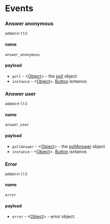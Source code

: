 # Events

### Answer anonymous

<small>added in 1.1.0</small>

#### name

`answer_anonymous`

#### payload

- `poll` - <[Object][object]> - the [poll](https://telegraf.js.org/classes/Context.html#poll) object
- `instance` - <[Object][object]>. [Button](#Poll) isntance.

### Answer user

<small>added in 1.1.0</small>

#### name

`answer_user`

#### payload

- `pollAnswer` - <[Object][object]> - the [pollAnswer](https://telegraf.js.org/classes/Context.html#pollAnswer) object
- `instance` - <[Object][object]>. [Button](#Poll) isntance.

### Error

<small>added in 1.1.0</small>

#### name

`error`

#### payload

- `error` - <[Object][object]> - error object.

[object]: https://developer.mozilla.org/en-US/docs/Web/JavaScript/Reference/Global_Objects/Object
[function]: https://developer.mozilla.org/en-US/docs/Web/JavaScript/Reference/Functions
[string]: https://developer.mozilla.org/en-US/docs/Web/JavaScript/Data_structures#String_type
[boolean]: https://developer.mozilla.org/en-US/docs/Web/JavaScript/Data_structures#boolean_type
[number]: https://developer.mozilla.org/en-US/docs/Web/JavaScript/Data_structures#numeric_types
[symbol]: https://developer.mozilla.org/en-US/docs/Web/JavaScript/Data_structures#symbol_type
